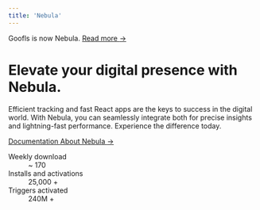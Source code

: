 ```yaml
---
title: 'Nebula'
---
```


<div className="relative isolate px-6 pt-14 lg:px-8">
    <div className="absolute inset-x-0 -top-40 -z-10 transform-gpu overflow-hidden blur-3xl sm:-top-80" aria-hidden="true">
        <div className="relative left-[calc(50%-11rem)] aspect-[1155/678] w-[36.125rem] -translate-x-1/2 rotate-[30deg] bg-gradient-to-tr from-[#ff80b5] to-[#9089fc] opacity-30 sm:left-[calc(50%-30rem)] sm:w-[72.1875rem]" style={{clipPath: "polygon(74.1% 44.1%, 100% 61.6%, 97.5% 26.9%, 85.5% 0.1%, 80.7% 2%, 72.5% 32.5%, 60.2% 62.4%, 52.4% 68.1%, 47.5% 58.3%, 45.2% 34.5%, 27.5% 76.7%, 0.1% 64.9%, 17.9% 100%, 27.6% 76.8%, 76.1% 97.7%, 74.1% 44.1%)"}}></div>
    </div>
    <div className="mx-auto max-w-2xl py-10 sm:py-18 lg:py-26">
        <div className="hidden sm:mb-8 sm:flex sm:justify-center">
            <div className="backdrop-blur-sm bg-white/30 dark:bg-black/30 relative rounded-full px-3 py-1 text-sm leading-6 text-gray-600 ring-1 ring-gray-900/10 dark:ring-gray-700 dark:text-gray-200 hover:ring-gray-900/20">
                Goofls is now Nebula. <a href="/blog/migration-goofls-to-nebula" className="font-semibold text-indigo-600"><span className="absolute inset-0" aria-hidden="true"></span>Read more <span aria-hidden="true">&rarr;</span></a>
            </div>
        </div>
        <div className="text-center">
            <h1 className="text-4xl font-bold tracking-tight text-gray-900 sm:leading-13 dark:text-white sm:text-6xl">Elevate your digital presence with Nebula.</h1>
            <p className="max-w-2xl m-auto mt-6 text-lg leading-8 text-gray-600 dark:text-gray-400">Efficient tracking and fast React apps are the keys to success in the digital world. With Nebula, you can seamlessly integrate both for precise insights and lightning-fast performance. Experience the difference today.</p>
            <div className="mt-10 flex items-center justify-center gap-x-6">
                <a href="/documentation" className="rounded-md bg-indigo-600 px-3.5 py-2.5 text-sm font-semibold text-white shadow-sm hover:bg-indigo-500 focus-visible:outline focus-visible:outline-2 focus-visible:outline-offset-2 focus-visible:outline-indigo-600">
                    Documentation
                </a>
                <a href="/documentation/nebula/introduction" className="text-sm font-semibold leading-6 text-gray-900 dark:text-white">
                    About Nebula
                    <span aria-hidden="true">→</span>
                </a>
            </div>
        </div>
    </div>
    <div class="absolute inset-x-0 top-[calc(100%-13rem)] -z-10 transform-gpu overflow-hidden blur-3xl sm:top-[calc(100%-30rem)]" aria-hidden="true">
        <div class="relative left-[calc(50%+3rem)] aspect-[1155/678] w-[36.125rem] -translate-x-1/2 bg-gradient-to-tr from-[#ff80b5] to-[#9089fc] opacity-30 sm:left-[calc(50%+36rem)] sm:w-[72.1875rem]" style={{clipPath: "polygon(74.1% 44.1%, 100% 61.6%, 97.5% 26.9%, 85.5% 0.1%, 80.7% 2%, 72.5% 32.5%, 60.2% 62.4%, 52.4% 68.1%, 47.5% 58.3%, 45.2% 34.5%, 27.5% 76.7%, 0.1% 64.9%, 17.9% 100%, 27.6% 76.8%, 76.1% 97.7%, 74.1% 44.1%)"}}></div>
    </div>
</div>
<div class="py-24 sm:py-32">
    <div class="mx-auto max-w-7xl px-6 lg:px-8">
        <dl class="grid grid-cols-1 gap-x-8 gap-y-16 text-center lg:grid-cols-3">
            <div class="mx-auto flex max-w-xs flex-col gap-y-3">
                <dt class="text-base leading-7 text-gray-600 dark:text-gray-400">Weekly download</dt>
                <dd class="order-first text-3xl font-semibold tracking-tight text-gray-900 sm:text-5xl dark:text-white">~ 170</dd>
            </div>
            <div class="mx-auto flex max-w-xs flex-col gap-y-3">
                <dt class="text-base leading-7 text-gray-600 dark:text-gray-400">Installs and activations</dt>
                <dd class="order-first text-3xl font-semibold tracking-tight text-gray-900 sm:text-5xl dark:text-white">25,000 +</dd>
            </div>
            <div class="mx-auto flex max-w-xs flex-col gap-y-3">
                <dt class="text-base leading-7 text-gray-600 dark:text-gray-400">Triggers activated</dt>
                <dd class="order-first text-3xl font-semibold tracking-tight text-gray-900 sm:text-5xl dark:text-white">240M +</dd>
            </div>
        </dl>
    </div>
</div>

